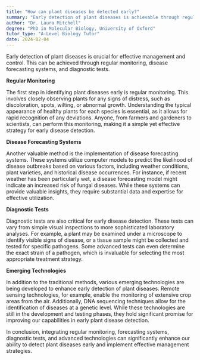 ```yaml
---
title: "How can plant diseases be detected early?"
summary: "Early detection of plant diseases is achievable through regular monitoring, disease forecasting systems, and diagnostic tests, helping to manage and mitigate potential crop losses effectively."
author: "Dr. Laura Mitchell"
degree: "PhD in Molecular Biology, University of Oxford"
tutor_type: "A-Level Biology Tutor"
date: 2024-02-04
---
```


Early detection of plant diseases is crucial for effective management and control. This can be achieved through regular monitoring, disease forecasting systems, and diagnostic tests.

**Regular Monitoring**

The first step in identifying plant diseases early is regular monitoring. This involves closely observing plants for any signs of distress, such as discoloration, spots, wilting, or abnormal growth. Understanding the typical appearance of healthy plants for each species is essential, as it allows for rapid recognition of any deviations. Anyone, from farmers and gardeners to scientists, can perform this monitoring, making it a simple yet effective strategy for early disease detection.

**Disease Forecasting Systems**

Another valuable method is the implementation of disease forecasting systems. These systems utilize computer models to predict the likelihood of disease outbreaks based on various factors, including weather conditions, plant varieties, and historical disease occurrences. For instance, if recent weather has been particularly wet, a disease forecasting model might indicate an increased risk of fungal diseases. While these systems can provide valuable insights, they require substantial data and expertise for effective utilization.

**Diagnostic Tests**

Diagnostic tests are also critical for early disease detection. These tests can vary from simple visual inspections to more sophisticated laboratory analyses. For example, a plant may be examined under a microscope to identify visible signs of disease, or a tissue sample might be collected and tested for specific pathogens. Some advanced tests can even determine the exact strain of a pathogen, which is invaluable for selecting the most appropriate treatment strategy.

**Emerging Technologies**

In addition to the traditional methods, various emerging technologies are being developed to enhance early detection of plant diseases. Remote sensing technologies, for example, enable the monitoring of extensive crop areas from the air. Additionally, DNA sequencing techniques allow for the identification of diseases at a genetic level. While these technologies are still in the development and testing phases, they hold significant promise for improving our capabilities in early plant disease detection.

In conclusion, integrating regular monitoring, forecasting systems, diagnostic tests, and advanced technologies can significantly enhance our ability to detect plant diseases early and implement effective management strategies.
    